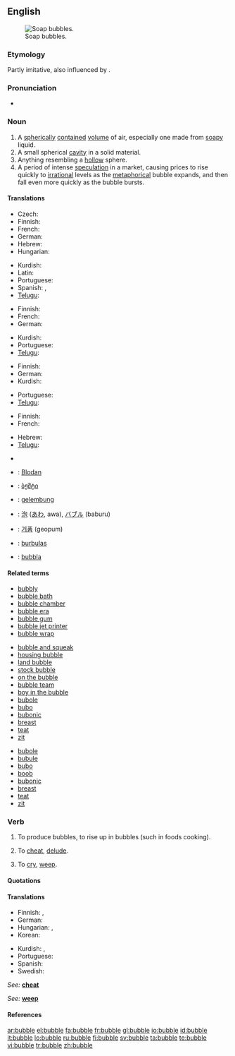 {{wikipedia}}
==English==
[[Image:Soap Bubble - foliage background - iridescent colours - Traquair 040801.jpg|thumb|right|Soap bubbles.]]

===Etymology===
Partly imitative, also influenced by {{term|burble}}.

===Pronunciation===
* {{audio|en-us-bubble.ogg|Audio (US)}}
*: {{rhymes|ʌbəl}}

===Noun===
{{en-noun}}

# A [[spherical]]ly [[contained]] [[volume]] of air, especially one made from [[soapy]] liquid.
# A small spherical [[cavity]] in a solid material.
# Anything resembling a [[hollow]] sphere.
# A period of intense [[speculation]] in a market, causing prices to rise quickly to [[irrational]] levels as the [[metaphorical]] bubble expands, and then fall even more quickly as the bubble bursts.

====Translations====
{{trans-top|spherically contained volume of air}}
* Czech: {{t-|cs|bublina|f}}
* Finnish: {{t-|fi|kupla}}
* French: {{t+|fr|bulle|f}}
* German: {{t+|de|Blase|f}}
* Hebrew: {{t-|he|בועה|f|tr=bu'a|sc=Hebr}}
* Hungarian: {{t-|hu|buborék}}
{{trans-mid}}
* Kurdish: {{t|ku|بڵق|sc=KUchar}}
* Latin: {{t-|la|bulla|f}}
* Portuguese: {{t-|pt|bolha|f}}
* Spanish: {{t+|es|burbuja|f}}, {{t-|es|pompa|f}} {{qualifier|soap bubble}}
* [[Telugu]]: {{t|te|బుడగ|tr=buDaga|sc=Telu}}
{{trans-bottom}}

{{trans-top|small spherical cavity in a solid}}
* Finnish: {{t-|fi|kupla}}
* French: {{t+|fr|trou|m}}
* German: {{t+|de|Blase|f}}
{{trans-mid}}
* Kurdish: {{t|ku|بڵق|sc=KUchar}}
* Portuguese: {{t-|pt|bolha|f}}
* [[Telugu]]: {{t|te|బుడగ|tr=buDaga|sc=Telu}}
{{trans-bottom}}

{{trans-top|anything resembling a hollow sphere}}
* Finnish: {{t-|fi|kupla}}
* German: {{t+|de|Blase|f}}
* Kurdish: {{t|ku|بڵق|sc=KUchar}}
{{trans-mid}}
* Portuguese: {{t-|pt|bolha|f}}
* [[Telugu]]: {{t|te|బుడగ|tr=buDaga|sc=Telu}}
{{trans-bottom}}

{{trans-top|period of intense speculation in a market}}
* Finnish: {{t-|fi|kupla}}
* French: {{t+|fr|bulle|f}}
{{trans-mid}}
* Hebrew: {{t-|he|בועה|f|tr=bu'a|sc=Hebr}}
* [[Telugu]]: {{t|te|బుడగ|tr=buDaga|sc=Telu}}
{{trans-bottom}}

{{checktrans-top}}
* {{trreq|Armenian}}
* {{ttbc|Bavarian}}: [[Blodan]] {{f}}
* {{ttbc|Georgian}}: [[ბჟშტი]]
* {{ttbc|Indonesian}}: [[gelembung]]
{{checktrans-mid}}
* {{ttbc|Japanese}}: [[泡]] ([[あわ]], awa), [[バブル]] (baburu)
* {{ttbc|Korean}}: [[거품]] (geopum)
* {{ttbc|Lithuanian}}: [[burbulas]] {{m}}
* {{ttbc|Swedish}}: [[bubbla]] {{c}}
{{checktrans-bottom}}

====Related terms====
{{rel-top|terms related to "bubble"}}
* [[bubbly]]
* [[bubble bath]]
* [[bubble chamber]]
* [[bubble era]]
* [[bubble gum]]
* [[bubble jet printer]]
* [[bubble wrap]]
{{rel-mid}}
* [[bubble and squeak]]
* [[housing bubble]]
* [[land bubble]]
* [[stock bubble]]
* [[on the bubble]]
* [[bubble team]]
* [[boy in the bubble]]
* [[bubole]]
* [[bubo]]
* [[bubonic]]
* [[breast]]
* [[teat]]
* [[zit]]
{{rel-bottom}}
{{rel-top|terms etymologically related to "bubble" with the sense of "an enlarged area" / "protruding mound", "}}
{{rel-mid}}
* [[bubole]]
* [[bubule]]
* [[bubo]]
* [[boob]]
* [[bubonic]]
* [[breast]]
* [[teat]]
* [[zit]]
{{rel-bottom}}

===Verb===
{{en-verb|bubbl|es}}

# {{intransitive}} To produce bubbles, to rise up in bubbles (such in foods cooking).
# {{transitive|archaic}} To [[cheat]], [[delude]].
# {{intransitive|Scotland|and|Northern England}} To [[cry]], [[weep]].

====Quotations====
{{seeCites}}

====Translations====
{{trans-top|to rise up in bubbles}}
* Finnish: {{t-|fi|kuplia}}, {{t|fi|poreilla}}
* German: {{t+|de|blubbern}}
* Hungarian: {{t-|hu|buborékol}}, {{t|hu|bugyborékol}}
* Korean: {{t|ko|부글거리다|tr=bugeul-georida|sc=Hang}}
{{trans-mid}}
* Kurdish: {{t|ku|بڵق کردن|sc=KUchar}}, {{t|ku|بڵقه‌بڵق کردن|sc=KUchar}}
* Portuguese: {{t-|pt|borbulhar}}
* Spanish: {{t-|es|burbujear}}
* Swedish: {{t-|sv|bubbla}}
{{trans-bottom}}

{{trans-top|to cheat, delude}}
''See: '' '''[[cheat]]'''
{{trans-bottom}}

{{trans-top|to cry, weep}}
''See: '' '''[[weep]]'''
{{trans-bottom}}

====References====
{{R:Dobson & Irwin Newcastle 1970}}
{{R:New Geordie Dictionary 1987}}
{{R:Northeast Dialect 2005}}

[[ar:bubble]]
[[el:bubble]]
[[fa:bubble]]
[[fr:bubble]]
[[gl:bubble]]
[[io:bubble]]
[[id:bubble]]
[[it:bubble]]
[[lo:bubble]]
[[ru:bubble]]
[[fi:bubble]]
[[sv:bubble]]
[[ta:bubble]]
[[te:bubble]]
[[vi:bubble]]
[[tr:bubble]]
[[zh:bubble]]